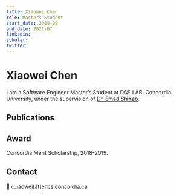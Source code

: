 ```yaml
---
title: Xiaowei Chen
role: Masters Student
start_date: 2018-09
end_date: 2021-07
linkedin:
scholar:
twitter:
---
```


# Xiaowei Chen

I am a Software Engineer Master’s Student at DAS LAB, Concordia University, under the supervision of [Dr. Emad Shihab](http://das.encs.concordia.ca/members/emad-shihab/).

## Publications


<AuthorPublications firstname="Xiaowei" lastname="Chen" />

## Award

Concordia Merit Scholarship, 2018-2019.

## Contact

📧 c_iaowei[at]encs.concordia.ca
